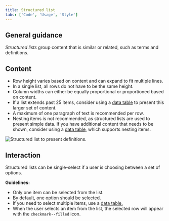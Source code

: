 ```yaml
---
title: Structured list
tabs: ['Code', 'Usage', 'Style']
---
```


## General guidance

_Structured lists_ group content that is similar or related, such as terms and definitions.

## Content

- Row height varies based on content and can expand to fit multiple lines.
- In a single list, all rows do not have to be the same height.
- Column widths can either be equally proportional or proportioned based on content.
- If a list extends past 25 items, consider using a [data table](/components/data-table) to present this larger set of content.
- A maximum of one paragraph of text is recommended per row.
- Nesting items is not recommended, as structured lists are used to present simple data. If you have additional content that needs to be shown, consider using a [data table](/components/data-table), which supports nesting items.

<Row>
<Column colLg={8}>

![Structured list to present definitions.](images/structured-list-usage-2.png)

</Column>
</Row>

## Interaction

Structured lists can be single-select if a user is choosing between a set of options.

**Guidelines:**

- Only one item can be selected from the list.
- By default, one option should be selected.
- If you need to select multiple items, use a [data table.](/components/data-table)
- When the user selects an item from the list, the selected row will appear with the `checkmark--filled` icon.
